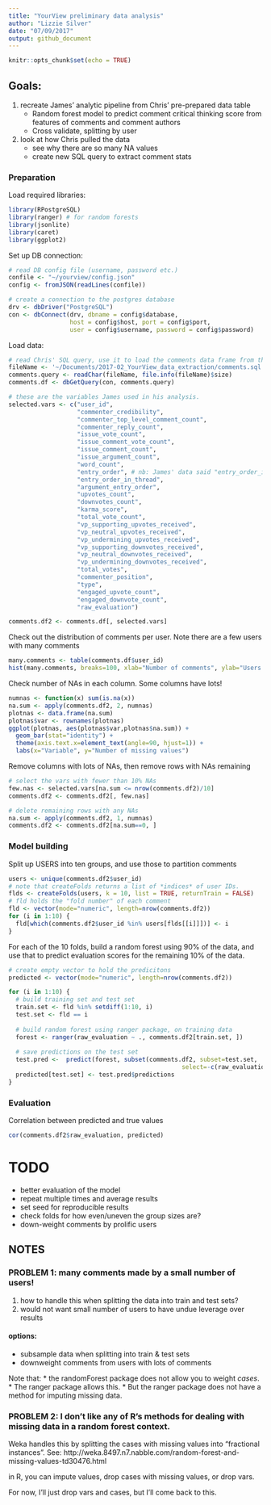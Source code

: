 ```yaml
---
title: "YourView preliminary data analysis"
author: "Lizzie Silver"
date: "07/09/2017"
output: github_document
---
```


```r
knitr::opts_chunk$set(echo = TRUE)
```

## Goals:
1. recreate James' analytic pipeline from Chris' pre-prepared data table 
    * Random forest model to predict comment critical thinking score from features of comments and comment authors
    * Cross validate, splitting by user
2. look at how Chris pulled the data 
    * see why there are so many NA values
    * create new SQL query to extract comment stats

### Preparation

Load required libraries:

```r
library(RPostgreSQL)
library(ranger) # for random forests
library(jsonlite)
library(caret)
library(ggplot2)
```

Set up DB connection:
```r
# read DB config file (username, password etc.)
confile <- "~/yourview/config.json"
config <- fromJSON(readLines(confile))

# create a connection to the postgres database
drv <- dbDriver("PostgreSQL")
con <- dbConnect(drv, dbname = config$database,
                 host = config$host, port = config$port,
                 user = config$username, password = config$password)
```

Load data: 
```r
# read Chris' SQL query, use it to load the comments data frame from the DB
fileName <- '~/Documents/2017-02_YourView_data_extraction/comments.sql'
comments.query <- readChar(fileName, file.info(fileName)$size)
comments.df <- dbGetQuery(con, comments.query)

# these are the variables James used in his analysis. 
selected.vars <- c("user_id",
                   "commenter_credibility",
                   "commenter_top_level_comment_count", 
                   "commenter_reply_count", 
                   "issue_vote_count", 
                   "issue_comment_vote_count", 
                   "issue_comment_count", 
                   "issue_argument_count", 
                   "word_count", 
                   "entry_order", # nb: James' data said "entry_order_in_issue"
                   "entry_order_in_thread", 
                   "argument_entry_order", 
                   "upvotes_count", 
                   "downvotes_count", 
                   "karma_score", 
                   "total_vote_count", 
                   "vp_supporting_upvotes_received", 
                   "vp_neutral_upvotes_received", 
                   "vp_undermining_upvotes_received", 
                   "vp_supporting_downvotes_received", 
                   "vp_neutral_downvotes_received", 
                   "vp_undermining_downvotes_received", 
                   "total_votes", 
                   "commenter_position", 
                   "type",
                   "engaged_upvote_count", 
                   "engaged_downvote_count", 
                   "raw_evaluation")

comments.df2 <- comments.df[, selected.vars]
```

Check out the distribution of comments per user. Note there are a few users with many comments
```r
many.comments <- table(comments.df$user_id)
hist(many.comments, breaks=100, xlab="Number of comments", ylab="Users with X comments")
```

Check number of NAs in each column. Some columns have lots!
```r
numnas <- function(x) sum(is.na(x))
na.sum <- apply(comments.df2, 2, numnas)
plotnas <- data.frame(na.sum)
plotnas$var <- rownames(plotnas)
ggplot(plotnas, aes(plotnas$var,plotnas$na.sum)) + 
  geom_bar(stat="identity") + 
  theme(axis.text.x=element_text(angle=90, hjust=1)) +
  labs(x="Variable", y="Number of missing values")
```

Remove columns with lots of NAs, then remove rows with NAs remaining
``` r
# select the vars with fewer than 10% NAs
few.nas <- selected.vars[na.sum <= nrow(comments.df2)/10]
comments.df2 <- comments.df2[, few.nas]

# delete remaining rows with any NAs
na.sum <- apply(comments.df2, 1, numnas)
comments.df2 <- comments.df2[na.sum==0, ]
```

### Model building 

Split up USERS into ten groups, and use those to partition comments
```r
users <- unique(comments.df2$user_id)
# note that createFolds returns a list of *indices* of user IDs.
flds <- createFolds(users, k = 10, list = TRUE, returnTrain = FALSE)
# fld holds the "fold number" of each comment
fld <- vector(mode="numeric", length=nrow(comments.df2))
for (i in 1:10) {
  fld[which(comments.df2$user_id %in% users[flds[[i]]])] <- i
}
```

For each of the 10 folds, build a random forest using 90% of the data, and use that to predict evaluation scores for the remaining 10% of the data. 
```r
# create empty vector to hold the predicitons
predicted <- vector(mode="numeric", length=nrow(comments.df2))

for (i in 1:10) {
  # build training set and test set
  train.set <- fld %in% setdiff(1:10, i)
  test.set <- fld == i
  
  # build random forest using ranger package, on training data
  forest <- ranger(raw_evaluation ~ ., comments.df2[train.set, ])
  
  # save predictions on the test set
  test.pred <-  predict(forest, subset(comments.df2, subset=test.set, 
                                                select=-c(raw_evaluation)))
  predicted[test.set] <- test.pred$predictions
}
```

### Evaluation

Correlation between predicted and true values
```r
cor(comments.df2$raw_evaluation, predicted)
```

# TODO
* better evaluation of the model 
* repeat multiple times and average results
* set seed for reproducible results
* check folds for how even/uneven the group sizes are?
* down-weight comments by prolific users


## NOTES

### PROBLEM 1: many comments made by a small number of users!

1. how to handle this when splitting the data into train and test sets?
2. would not want small number of users to have undue leverage over results

#### options:

* subsample data when splitting into train & test sets
* downweight comments from users with lots of comments

Note that:
* the randomForest package does not allow you to weight *cases*.
* The ranger package allows this.
* But the ranger package does not have a method for imputing missing data.

### PROBLEM 2: I don't like any of R's methods for dealing with missing data in a random forest context.

Weka handles this by splitting the cases with missing values into "fractional
instances". See:
http://weka.8497.n7.nabble.com/random-forest-and-missing-values-td30476.html

in R, you can impute values, drop cases with missing values, or drop vars.

For now, I'll just drop vars and cases, but I'll come back to this.

